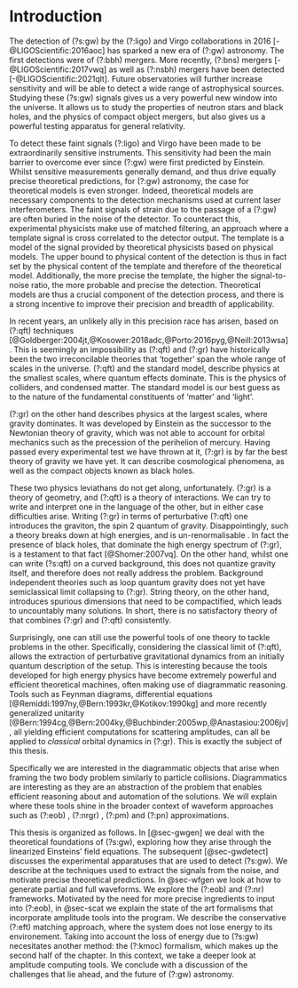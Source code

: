 # Introduction {#sec-intro}

The detection of (?s:gw) by the (?:ligo) and Virgo collaborations in 2016 [-@LIGOScientific:2016aoc] has sparked a new era of (?:gw) astronomy. The first detections were of (?:bbh) mergers. More recently, (?:bns)  mergers [-@LIGOScientific:2017vwq]  as well as (?:nsbh) mergers have been detected [-@LIGOScientific:2021qlt]. Future observatories will further increase sensitivity and will be able to detect a wide range of astrophysical sources. Studying these (?s:gw) signals gives us a very powerful new window into the universe.  It allows us to study the properties of neutron stars and black holes, and the physics of compact object mergers, but also gives us a powerful testing apparatus for general relativity.

To detect these faint signals (?:ligo) and Virgo have been made to be extraordinarily sensitive instruments. This sensitivity had been the main barrier to overcome ever since (?:gw) were first predicted by Einstein. Whilst sensitive measurements generally demand, and thus drive equally precise theoretical predictions, for (?:gw) astronomy, the case for theoretical models is even stronger. Indeed, theoretical models are necessary components to the detection mechanisms used at current laser interferometers. The faint signals of strain due to the passage of a (?:gw) are often buried in the noise of the detector. To counteract this, experimental physicists make use of matched filtering, an approach where a template signal is cross correlated to the detector output. The template is a model of the signal provided by theoretical physicists based on physical models. The upper bound to physical content of the detection is thus in fact set by the physical content of the template and therefore of the theoretical model. Additionally, the more precise the template, the higher the signal-to-noise ratio, the more probable and precise the detection. Theoretical models are thus a crucial component of the detection process, and there is a strong incentive to improve their precision and breadth of applicability.

In recent years, an unlikely ally in this precision race has arisen, based on (?:qft) techniques [@Goldberger:2004jt,@Kosower:2018adc,@Porto:2016pyg,@Neill:2013wsa]. This is seemingly an impossibility as (?:qft) and (?:gr) have historically been the two irreconcilable theories that 'together' span the whole range of scales in the universe. (?:qft) and the standard model, describe physics at the smallest scales, where quantum effects dominate. This is the physics of colliders, and condensed matter. The standard model is our best guess as to the nature of the fundamental constituents of 'matter' and 'light'. 

(?:gr) on the other hand describes physics at the largest scales, where gravity dominates. It was developed by Einstein as the successor to the Newtonian theory of gravity, which was not able to account for orbital mechanics such as the precession of the perihelion of mercury. Having passed every experimental test we have thrown at it, (?:gr) is by far the best theory of gravity we have yet. It can describe cosmological phenomena, as well as the compact objects known as black holes.

These two physics leviathans do not get along, unfortunately. (?:gr) is a theory of geometry, and (?:qft) is a theory of interactions. We can try to write and interpret one in the language of the other, but in either case difficulties arise. Writing (?:gr) in terms of perturbative (?:qft) one introduces the graviton, the spin 2 quantum of gravity. Disappointingly, such a theory breaks down at high energies, and is un-renormalisable . In fact the presence of black holes, that dominate the high energy spectrum of (?:gr), is a testament to that fact   [@Shomer:2007vq]. On the other hand, whilst one can write (?s:qft) on a curved background, this does not quantize gravity itself, and therefore does not really address the problem. Background independent theories such as loop quantum gravity does not yet have semiclassical limit collapsing to (?:gr). String theory, on the other hand, introduces spurious dimensions that need to be compactified, which leads to uncountably many solutions. In short, there is no satisfactory theory of that combines (?:gr) and (?:qft) consistently. 

Surprisingly, one can still use the powerful tools of one theory to tackle problems in the other. Specifically,  considering the classical limit of (?:qft), allows the extraction of perturbative gravitational dynamics from an initially quantum description of the setup. This is interesting because the tools developed for high energy physics have become extremely powerful and efficient theoretical machines, often making use of diagrammatic reasoning. Tools such as Feynman diagrams, differential equations [@Remiddi:1997ny,@Bern:1993kr,@Kotikov:1990kg] and more recently generalized unitarity [@Bern:1994cg,@Bern:2004ky,@Buchbinder:2005wp,@Anastasiou:2006jv], all yielding efficient computations for scattering amplitudes, can all be applied to *classical* orbital dynamics in (?:gr). This is exactly the subject of this thesis.

Specifically we are interested in the diagrammatic objects that arise when framing the two body problem similarly to particle collisions. Diagrammatics are interesting as they are an abstraction of the problem that enables efficient reasoning about and automation of the solutions. We will explain where these tools shine in the broader context of waveform approaches such as (?:eob) , (?:nrgr) , (?:pm) and (?:pn) approximations. 

This thesis is organized as follows. In  [@sec-gwgen] we deal with the theoretical foundations of (?s:gw), exploring how they arise through the linearized Einsteins' field equations. The subsequent [@sec-gwdetect] discusses the experimental apparatuses that are used to detect (?s:gw). We describe at the techniques used to extract the signals from the noise, and motivate precise theoretical predictions. In @sec-wfgen we look at how to generate partial and full waveforms. We explore the (?:eob) and (?:nr) frameworks. Motivated by the need for more precise ingredients to input into (?:eob), in @sec-scat we explain the state of the art formalisms that incorporate amplitude tools into the program. We describe the conservative (?:eft) matching approach, where the system does not lose energy to its environement. Taking into account the loss of energy due to (?s:gw) necesitates another method: the (?:kmoc) formalism, which makes up the second half of the chapter. In this context, we take a deeper look at amplitude computing tools. We conclude with a discussion of the challenges that lie ahead, and the future of (?:gw) astronomy.


